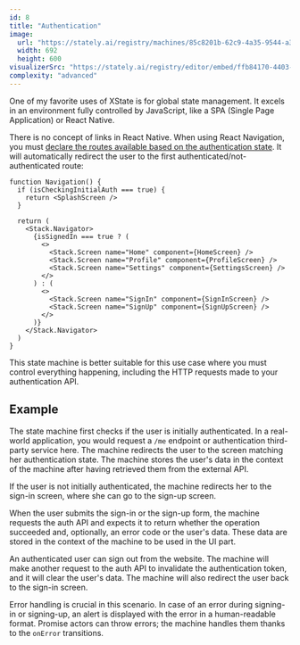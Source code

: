 ```yaml
---
id: 8
title: "Authentication"
image:
  url: "https://stately.ai/registry/machines/85c8201b-62c9-4a35-9544-a313d8cadf49.light.png"
  width: 692
  height: 600
visualizerSrc: "https://stately.ai/registry/editor/embed/ffb84170-4403-4304-889d-3eefadc0465b?machineId=85c8201b-62c9-4a35-9544-a313d8cadf49&mode=design"
complexity: "advanced"
---
```



One of my favorite uses of XState is for global state management.
It excels in an environment fully controlled by JavaScript, like a SPA (Single Page Application) or React Native.

There is no concept of links in React Native. When using React Navigation, you must
[declare the routes available based on the authentication state](https://reactnavigation.org/docs/auth-flow#how-it-will-work).
It will automatically redirect the user to the first authenticated/not-authenticated route:

```tsx
function Navigation() {
  if (isCheckingInitialAuth === true) {
    return <SplashScreen />
  }

  return (
    <Stack.Navigator>
      {isSignedIn === true ? (
        <>
          <Stack.Screen name="Home" component={HomeScreen} />
          <Stack.Screen name="Profile" component={ProfileScreen} />
          <Stack.Screen name="Settings" component={SettingsScreen} />
        </>
      ) : (
        <>
          <Stack.Screen name="SignIn" component={SignInScreen} />
          <Stack.Screen name="SignUp" component={SignUpScreen} />
        </>
      )}
    </Stack.Navigator>
  )
}
```

This state machine is better suitable for this use case where you must control everything happening,
including the HTTP requests made to your authentication API.

## Example

The state machine first checks if the user is initially authenticated.
In a real-world application, you would request a `/me` endpoint or authentication third-party service here.
The machine redirects the user to the screen matching her authentication state.
The machine stores the user's data in the context of the machine after having retrieved them from the external API.

If the user is not initially authenticated, the machine redirects her to the sign-in screen,
where she can go to the sign-up screen.

When the user submits the sign-in or the sign-up form, the machine requests the auth API and expects it
to return whether the operation succeeded and, optionally, an error code or the user's data. These data are stored
in the context of the machine to be used in the UI part.

An authenticated user can sign out from the website. The machine will make another request to the auth API to invalidate
the authentication token, and it will clear the user's data. The machine will also redirect the user back to the sign-in screen.

Error handling is crucial in this scenario. In case of an error during signing-in or signing-up, an alert is displayed
with the error in a human-readable format. Promise actors can throw errors; the machine handles them thanks to the `onError` transitions.

<DemoEntrypoint client:load />
